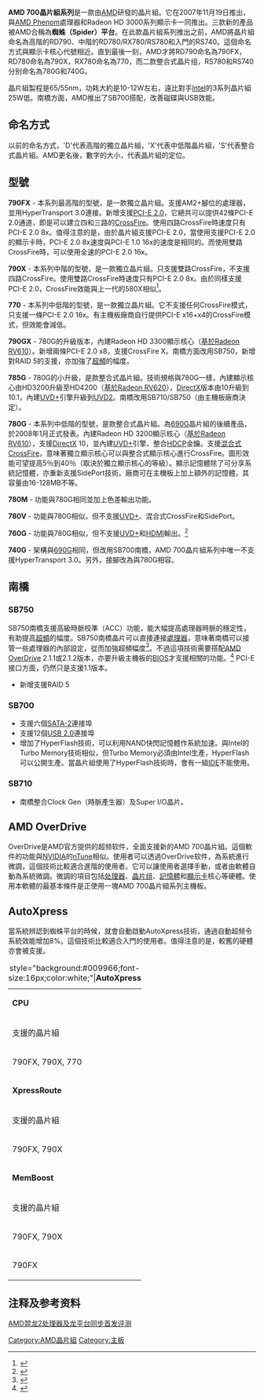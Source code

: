 {{noteTA
|G1=IT
}}
{{Infobox chipset
| Table name = AMD 700晶片組系列/<br />AMD 7-系列晶片組
| Image = AMD 7-Series Chipsets logo.png
| img_w = 100px
| CPU = AMD<br />[[Phenom_II|Phenom II]]系列<br />[[Phenom|Phenom]]系列<br />[[Athlon_II|Athlon II]]系列<br />[[Athlon_X2|Athlon X2]]系列<br />[[Athlon_64|Athlon 64]]系列<br />[[Sempron|Sempron]]系列
| Process = 65 nm (790FX, 790X, 770)<br />55 nm (790GX,785G,780系列, 760G)
| Socket = [[Socket_F+|Socket F+]]/[[Socket_F|F]] ([[AMD_700_chipset_series#790FX|790FX]]/[[AMD_Quad_FX_platform|DSDC]])<br />[[Socket_AM3|Socket AM3]]，[[Socket_AM2+|Socket AM2+]]、[[Socket_AM2|AM2]]
| Desktop = y
| Value = 740, 740V, 740G<br />M740G (行動版本),760G, 780V
| Mainstream = 770, 780G,785G <br />M780G (行動版本)
| Performance = 790X, M780T (行動版本)
| Enthusiast = 790FX
| Date = Q4 2007
| Predecessor = [[AMD_690G|AMD 690G]]
| Successor = [[AMD_800_晶片組系列|AMD 800 晶片組系列]]
}}

'''AMD 700晶片組系列'''是一款由[[AMD|AMD]]研發的晶片組。它在2007年11月19日推出，與[[AMD_Phenom|AMD Phenom]]處理器和Radeon HD 3000系列顯示卡一同推出。三款新的產品被AMD合稱為'''蜘蛛（Spider）平台'''。在此款晶片組系列推出之前，AMD將晶片組命名為高階的RD790、中階的RD780/RX780/RS780和入門的RS740。這個命名方式與顯示卡核心代號相近。直到最後一刻，AMD才將RD790命名為790FX，RD780命名為790X，RX780命名為770，而二款整合式晶片组，RS780和RS740分别命名為780G和740G。

晶片組製程是65/55nm，功耗大約是10-12W左右，遠比對手[[Intel|Intel]]的3系列晶片組25W低。南橋方面，AMD推出了SB700搭配，改善磁碟與USB效能。

== 命名方式 ==
以前的命名方式，'D'代表高階的獨立晶片組，'X'代表中低階晶片組，'S'代表整合式晶片組。AMD更名後，數字的大小，代表晶片組的定位。

== 型號 ==
'''790FX''' - 本系列最高階的型號，是一款獨立晶片組。支援AM2+腳位的處理器，並用HyperTransport 3.0連接。新增支援[[PCI_Express|PCI-E 2.0]]，它總共可以提供42條PCI-E 2.0通道，即是可以建立四和三路的[[AMD_CrossFireX|CrossFire]]。使用四路CrossFire時速度只有PCI-E 2.0 8x。值得注意的是，由於晶片組支援PCI-E 2.0，當使用支援PCI-E 2.0的顯示卡時，PCI-E 2.0 8x速度與PCI-E 1.0 16x的速度是相同的。而使用雙路CrossFire時，可以使用全速的PCI-E 2.0 16x。

'''790X''' - 本系列中階的型號，是一款獨立晶片組。只支援雙路CrossFire，不支援四路CrossFire。使用雙路CrossFire時速度只有PCI-E 2.0 8x。由於同樣支援PCI-E 2.0，CrossFire效能與上一代的580X相似<ref>{{Cite web |url=http://www.pcpop.com/doc/0/249/249780_3.shtml |title=蜘蛛的毒牙7系列晶片组特性深入解析 |accessdate=2007-11-27 |archive-date=2007-12-18 |archive-url=https://web.archive.org/web/20071218210330/http://www.pcpop.com/doc/0/249/249780_3.shtml |dead-url=no }}</ref>。

'''770''' - 本系列中低階的型號，是一款獨立晶片組。它不支援任何CrossFire模式，只支援一條PCI-E 2.0 16x。有主機板廠商自行提供PCI-E x16+x4的CrossFire模式，但效能會減低。

'''790GX''' - 780G的升級版本，內建Radeon HD 3300顯示核心（[[ATI_Radeon_HD_3000#整合式顯示核心|基於Radeon RV610]]）。新增兩條PCI-E 2.0 x8，支援CrossFire X。南橋方面改用SB750，新增對RAID 5的支援，亦加強了[[超頻|超頻]]的幅度。

'''785G''' - 780G的小升級，是款整合式晶片組。技術規格與780G一樣，內建顯示核心由HD3200升級至HD4200（[[ATI_Radeon_HD_4000#整合式顯示核心|基於Radeon RV620]]），[[DirectX|DirectX]]版本由10升級到10.1，內建[[UVD|UVD+]]引擎升級到[[UVD2|UVD2]]。南橋改用SB710/SB750（由主機板廠商決定）。

'''780G''' - 本系列中低階的型號，是款整合式晶片組。為[[AMD_690G|690G]]晶片組的後續產品，於2008年1月正式發表。內建Radeon HD 3200顯示核心（[[ATI_Radeon_HD_3000#整合式顯示核心|基於Radeon RV610]]），支援[[DirectX|DirectX]] 10，並內建[[UVD|UVD+]]引擎、整合[[HDCP|HDCP]]金鑰。支援[[AMD_CrossFireX#AMD_雙重圖形技術|混合式CrossFire]]，意味著獨立顯示核心可以與整合式顯示核心進行CrossFire。圖形效能可望提高5％到40％（取決於獨立顯示核心的等級）。顯示記憶體除了可分享系統記憶體，亦重新支援SidePort技術。廠商可在主機板上加上額外的記憶體，其容量由16-128MB不等。

'''780M''' - 功能與780G相同並加上色差輸出功能。

'''780V''' - 功能與780G相似，但不支援[[UVD|UVD+]]、混合式CrossFire和SidePort。

'''760G''' - 功能與780G相似，但不支援[[UVD|UVD+]]和[[HDMI|HDMI]]輸出。<ref>{{Cite web |url=http://www.pcpop.com/doc/0/366/366326.shtml |title=没有UVD/HDMI AMD低调发布760G芯片组 |accessdate=2009-01-21 |archive-date=2009-01-23 |archive-url=https://web.archive.org/web/20090123092826/http://www.pcpop.com/doc/0/366/366326.shtml |dead-url=no }}</ref>

'''740G''' - 架構與[[690G|690G]]相同，但改用SB700南橋，AMD 700晶片組系列中唯一不支援HyperTransport 3.0。另外，接腳改為與780G相容。

== 南橋 ==

=== SB750 ===
SB750南橋支援高級時脈校準（ACC）功能，能大幅提高處理器時脈的穩定性，有助提高[[超頻|超頻]]的幅度。SB750南橋晶片可以直接連接[[處理器|處理器]]，意味著南橋可以接管一些處理器的內部設定，從而加強超頻幅度<ref>{{Cite web |url=http://news.mydrivers.com/1/112/112081.htm |title=AMD SB750新南桥全面解析 超频能力实测 |accessdate=2008-07-29 |archive-date=2008-07-29 |archive-url=https://web.archive.org/web/20080729003721/http://news.mydrivers.com/1/112/112081.htm |dead-url=no }}</ref>。不過這項技術需要搭配[[AMD_OverDrive|AMD OverDrive]] 2.1.1或2.1.2版本，亦要升級主機板的[[BIOS|BIOS]]才支援相關的功能。<ref>{{Cite web |url=http://news.mydrivers.com/1/111/111820.htm |title=AMD新南桥SB750降临Phenom重获新生 |accessdate=2008-07-29 |archive-date=2008-07-29 |archive-url=https://web.archive.org/web/20080729031857/http://news.mydrivers.com/1/111/111820.htm |dead-url=no }}</ref> PCI-E接口方面，仍然只是支援1.1版本。

*新增支援RAID 5

=== SB700 ===
*支援六個[[SATA-2|SATA-2]]連接埠
*支援12個[[USB_2.0|USB 2.0]]連接埠
*增加了HyperFlash技術，可以利用NAND快閃記憶體作系統加速。與Intel的Turbo Memory技術相似，但Turbo Memory必須由Intel生產，HyperFlash可以公開生產。當晶片組使用了HyperFlash技術時，會有一組[[IDE|IDE]]不能使用。

=== SB710 ===
*南橋整合Clock Gen（時脈產生器）及Super I/O晶片。

== AMD OverDrive ==
OverDrive是AMD官方提供的超频软件，全面支援新的AMD 700晶片組。這個軟件的功能與[[NVIDIA|NVIDIA]]的[[nTune|nTune]]相似。使用者可以透過OverDrive软件，為系統進行微調，這個技術比較適合進階的使用者。它可以讓使用者選擇手動，或者由軟體自動為系統微調。微調的項目包括[[处理器|处理器]]、[[晶片组|晶片组]]、[[記憶體|記憶體]]和[[顯示卡|顯示卡]]核心等硬體。使用本軟體的最基本條件是正使用一塊AMD 700晶片組系列主機板。

== AutoXpress ==
當系統辨認到蜘蛛平台的時候，就會自動啟動AutoXpress技術，通過自動超频令系統效能增加8%。這個技術比較適合入門的使用者。值得注意的是，較舊的硬體亦會被支援。

<center>
{|class="wikitable" style="font-size:90%;text-align:center;"
|-
|+style="background:#009966;font-size:16px;color:white;"|'''AutoXpress'''
|-style="background:#CCCCCC;"
|colspan="7"|'''CPU'''
|-
!支援的晶片組
!支援的處理器
!其他的硬體
!colspan="4"|Particulates
|-style="background-color:#f9f9f9;"
|790FX, 790X, 770||[[AMD_Phenom|AMD Phenom]]家族||{{N/A}}||colspan="4"|Change CPU ClkDivisor to“Divide-by-1”mode, <br />allowing 1 MHz frequency intervals tuning
|-style="background:#CCCCCC;"
|colspan="7"|'''XpressRoute'''
|-
!rowspan="2"|支援的晶片組
!rowspan="2"|支援的處理器
!rowspan="2"|其他的硬體
!rowspan="2"|Particulates
!colspan="3"|超頻幅度
|-
!最少。
!預設
!合理的最大
|-style="background-color:#f9f9f9;"
|rowspan="3"|790FX, 790X||rowspan="2"|所有AMD處理器<br />（[[Socket_AM2+|Socket AM2+]]／[[Socket_AM2|AM2]] <br />和[[Socket_F+|Socket F+]]／[[Socket_F|F]]）||基於[[Radeon_X1_Series#X1900_and_X1950_series|Radeon R580]]和<br />[[Radeon_R600#Radeon_HD_2900|Radeon R600]] <br />的顯示卡|| PCI-E clock overclocking, to accelerate <br />data transfer to and from video cards<br />by increasing PCI-E bandwidth||100 MHz||125 MHz||150-160 MHz
|-style="background-color:#f9f9f9;"
|All CrossFire-enabled<br />(software/hardware)<br />[[Radeon|Radeon]] video cards||Allowing point-to-point transfer between <br />multiple-video card setup||colspan="3" rowspan="2"|不適用
|-style="background-color:#f9f9f9;"
|[[HyperTransport|HT 1.0]]-enabled processors<br />(All K8-based processors, <br />and Opteron 2300 series processors)||所有[[Radeon|Radeon]]顯示卡||Double pumping graphics data <br />across the CPU HyperTransport link
|- style="background:#CCCCCC;"
|colspan="7"|'''MemBoost'''
|-
!支援的晶片組
!支援的處理器
!其他的硬體
!colspan="4"|Particulates
|-style="background-color:#f9f9f9;"
|rowspan="2"|790FX, 790X||所有基於[[AMD_K8|K8]]的處理器||[[DDR2_SDRAM|DDR2]]-800<br />記憶體模組||colspan="4"|Tweaking CAS latencies, as follows:<br />tRC, tWR reduced by 2; tRRD, tWTR reduced by 1;<br />tREF set to 7.8 μs from originally 3.9 μs; Enabling "Bank Swizzle Mode"; and <br />Increase Bank Bypass Maximum to 7x
|-style="background-color:#f9f9f9;"
|rowspan="2"|所有AMD處理器<br />（[[Socket_AM2+|Socket AM2+]]／[[Socket_AM2|AM2]] <br />和[[Socket_F+|Socket F+]]／[[Socket_F|F]]）||rowspan="2"|[[DDR2_SDRAM|DDR2]]記憶體模組||colspan="4"|Disable the "PowerDown" mode of <br />DRAM modules (setting the register to "0")
|-style="background-color:#f9f9f9;"
|790FX||colspan="4"|Read performance SPD settings of high-end modules and <br />set as default, giving maximum performance
|}
</center>

== 注释及参考资料 ==
[https://web.archive.org/web/20090218230615/http://article.pchome.net/content-795010-27.html AMD羿龙2处理器及龙平台同步首发评测]
{{reflist}}
{{ATI}}

[[Category:AMD晶片組|Category:AMD晶片組]]
[[Category:主板|Category:主板]]